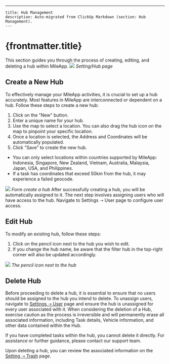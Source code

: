 ---
    title: Hub Management
    description: Auto-migrated from ClickUp Markdown (section: Hub Management).
    ---

# {frontmatter.title}

This section guides you through the process of creating, editing, and deleting a hub within MileApp.
![](https://t3837933.p.clickup-attachments.com/t3837933/5b9e7b7a-44f3-422b-94bf-430d6c484f61/image.png)
_Setting/Hub page_
## Create a New Hub
To effectively manage your MileApp activities, it is crucial to set up a hub accurately. Most features in MileApp are interconnected or dependent on a hub. Follow these steps to create a new hub:
1. Click on the "New" button.
2. Enter a unique name for your hub.
3. Use the map to select a location. You can also drag the hub icon on the map to pinpoint your specific location.
4. Once a location is selected, the Address and Coordinates will be automatically populated.
5. Click "Save" to create the new hub.

*   You can only select locations within countries supported by MileApp: Indonesia, Singapore, New Zealand, Vietnam, Australia, Malaysia, Japan, USA, and Philippines.
*   If a task has coordinates that exceed 50km from the hub, it may experience a failed geocode.

![](https://t3837933.p.clickup-attachments.com/t3837933/5d6d4671-e4f3-424e-891e-434613b12ee0/image.png)
_Form create a hub_
After successfully creating a hub, you will be automatically assigned to it. The next step involves assigning users who will have access to the hub. Navigate to Settings ➝ User page to configure user access.
## Edit Hub
To modify an existing hub, follow these steps:
1. Click on the pencil icon next to the hub you wish to edit.
2. If you change the hub name, be aware that the filter hub in the top-right corner will also be updated accordingly.

![](https://t3837933.p.clickup-attachments.com/t3837933/d168065f-6a2f-4756-9a77-dc94b9295bca/image.png)
_The pencil icon next to the hub_
## Delete Hub
Before proceeding to delete a hub, it is essential to ensure that no users should be assigned to the hub you intend to delete. To unassign users, navigate to [Settings ➝ User](https://web.mile.app/setting/user) page and ensure the hub is unassigned for every user associated with it.
When considering the deletion of a Hub, exercise caution as the process is irreversible and will permanently erase all associated information, including Task details, Vehicle information, and other data contained within the Hub.

If you have completed tasks within the hub, you cannot delete it directly. For assistance or further guidance, please contact our support team.

Upon deleting a hub, you can review the associated information on the [Setting ➝ Trash](https://web.mile.app/setting/trash) page.
